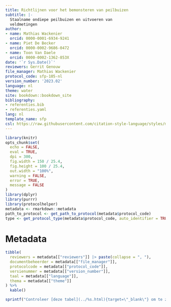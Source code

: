 ```yaml
---
title: Richtlijnen voor het bemonsteren van peilbuizen
subtitle: |-
  Staalname ondiepe peilbuizen en uitvoeren van
  veldmetingen
author:
- name: Mathias Wackenier
  orcid: 0000-0001-6934-9241
- name: Piet De Becker
  orcid: 0000-0002-9686-0472
- name: Toon Van Daele
  orcid: 0000-0002-1362-853X
date: '`r Sys.Date()`'
reviewers: Gerrit Genouw
file_manager: Mathias Wackenier
protocol_code: sfp-105-nl
version_number: '2023.02'
language: nl
theme: water
site: bookdown::bookdown_site
bibliography:
- referenties.bib
- referenties.yaml
lang: nl
template_name: sfp
csl: https://raw.githubusercontent.com/citation-style-language/styles/master/research-institute-for-nature-and-forest.csl
---
```


```{=html}
<!--
Instructies bij opmaak van het protocol:

Hieronder vind je de verschillende onderdelen van een protocol.
In de bijhorende losse `Rmd` bestanden vind je een beschrijving wat er bij elk onderdeel vermeld moet worden.
Het is in die bestanden dat je moet editeren.
Niet alle onderdelen zijn altijd van toepassing.
Laat in die gevallen de titels staan en vermeld expliciet "niet van toepassing".
-->
```
```r
library(knitr)
opts_chunk$set(
  echo = FALSE,
  eval = TRUE,
  dpi = 300,
  fig.width = 150 / 25.4,
  fig.height = 100 / 25.4,
  out.width = "100%",
  warning = FALSE,
  error = TRUE,
  message = FALSE
)
library(dplyr)
library(purrr)
library(protocolhelper)
metadata <- rmarkdown::metadata
path_to_protocol <- get_path_to_protocol(metadata$protocol_code)
type <- get_protocol_type(metadata$protocol_code, auto_identifier = TRUE)
```

# Metadata {.unnumbered}

```r
tibble(
  reviewers = metadata[["reviewers"]] |> paste(collapse = ", "),
  documentbeheerder = metadata[["file_manager"]],
  protocolcode = metadata[["protocol_code"]],
  versienummer = metadata[["version_number"]],
  taal = metadata[["language"]],
  thema = metadata[["theme"]]
) %>%
  kable()
```

```r
sprintf("Controleer [deze tabel](../%s.html){target=\"_blank\"} om te zien of een meer recente versie beschikbaar is.", type) |> cat() # nolint
```
